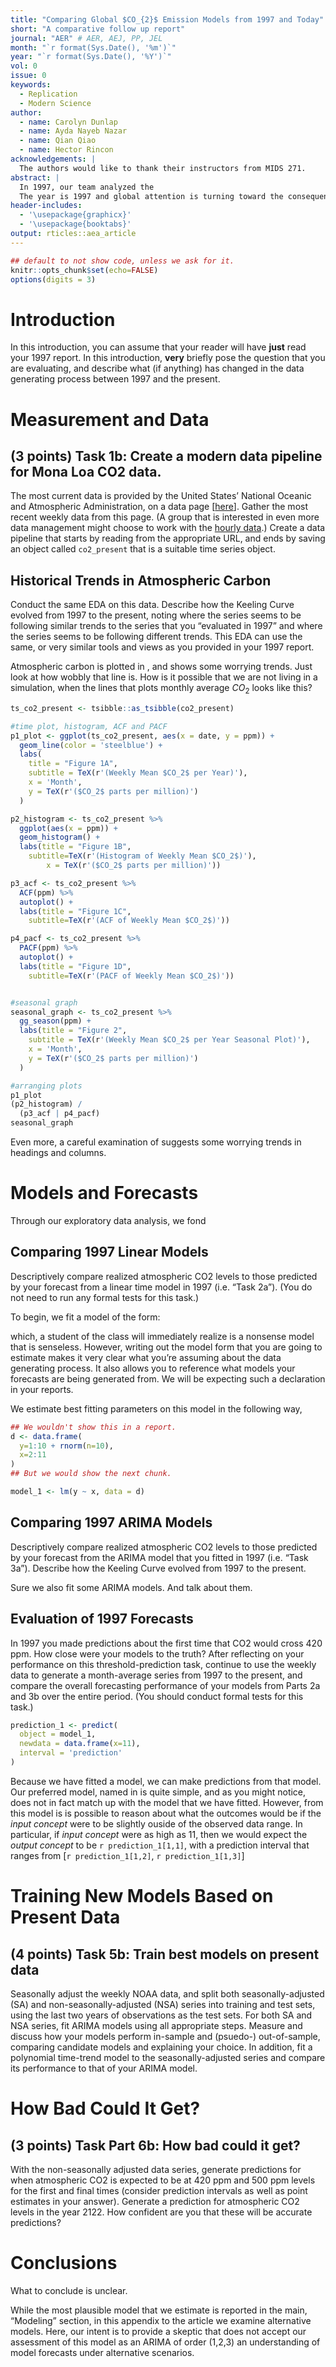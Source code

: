 ```yaml
---
title: "Comparing Global $CO_{2}$ Emission Models from 1997 and Today"
short: "A comparative follow up report"
journal: "AER" # AER, AEJ, PP, JEL
month: "`r format(Sys.Date(), '%m')`"
year: "`r format(Sys.Date(), '%Y')`"
vol: 0
issue: 0
keywords:
  - Replication
  - Modern Science
author:
  - name: Carolyn Dunlap
  - name: Ayda Nayeb Nazar
  - name: Qian Qiao
  - name: Hector Rincon
acknowledgements: | 
  The authors would like to thank their instructors from MIDS 271.
abstract: | 
  In 1997, our team analyzed the 
  The year is 1997 and global attention is turning toward the consequences of human-actions in our environmental system. The IPCC has been in existence and studying these trends for more than ten years, and has released its second assessment report in 1995. In this report, the IPCC notes that the balance of the evidence suggests that human-actions play a role in the changing climate. Although, there is little political will to change this activity, neither have global progressive and conservative politicians broken into clear partisan camps. Here, we assess data from the Mona Loa observatory to describe and predict global $CO_{2}$ concentrations under several possible scenarios. What we find, when we run the analysis, is going to be grim. 
header-includes: 
  - '\usepackage{graphicx}'
  - '\usepackage{booktabs}'
output: rticles::aea_article
---
```


```r
## default to not show code, unless we ask for it.
knitr::opts_chunk$set(echo=FALSE)
options(digits = 3)
```

# Introduction 

In this introduction, you can assume that your reader will have **just** read your 1997 report. In this introduction, **very** briefly pose the question that you are evaluating, and describe what (if anything) has changed in the data generating process between 1997 and the present.

# Measurement and Data 

## (3 points) Task 1b: Create a modern data pipeline for Mona Loa CO2 data.
The most current data is provided by the United States' National Oceanic and Atmospheric Administration, on a data page [[here](https://gml.noaa.gov/ccgg/trends/data.html)]. Gather the most recent weekly data from this page. (A group that is interested in even more data management might choose to work with the [hourly data](https://gml.noaa.gov/aftp/data/trace_gases/co2/in-situ/surface/mlo/co2_mlo_surface-insitu_1_ccgg_HourlyData.txt).)
Create a data pipeline that starts by reading from the appropriate URL, and ends by saving an object called `co2_present` that is a suitable time series object.

## Historical Trends in Atmospheric Carbon 

Conduct the same EDA on this data. Describe how the Keeling Curve evolved from 1997 to the present, noting where the series seems to be following similar trends to the series that you "evaluated in 1997" and where the series seems to be following different trends. This EDA can use the same, or very similar tools and views as you provided in your 1997 report.

Atmospheric carbon is plotted in \autoref{fig:carbon}, and shows some worrying trends. Just look at how wobbly that line is. How is it possible that we are not living in a simulation, when the lines that plots monthly average $CO_{2}$ looks like this? 

```r

ts_co2_present <- tsibble::as_tsibble(co2_present)

#time plot, histogram, ACF and PACF
p1_plot <- ggplot(ts_co2_present, aes(x = date, y = ppm)) +
  geom_line(color = 'steelblue') +
  labs(
    title = "Figure 1A", 
    subtitle = TeX(r'(Weekly Mean $CO_2$ per Year)'),
    x = 'Month',
    y = TeX(r'($CO_2$ parts per million)')
  )

p2_histogram <- ts_co2_present %>%
  ggplot(aes(x = ppm)) +
  geom_histogram() +
  labs(title = "Figure 1B", 
    subtitle=TeX(r'(Histogram of Weekly Mean $CO_2$)'),
        x = TeX(r'($CO_2$ parts per million)'))

p3_acf <- ts_co2_present %>%
  ACF(ppm) %>%
  autoplot() +
  labs(title = "Figure 1C", 
    subtitle=TeX(r'(ACF of Weekly Mean $CO_2$)'))

p4_pacf <- ts_co2_present %>%
  PACF(ppm) %>%
  autoplot() +
  labs(title = "Figure 1D", 
    subtitle=TeX(r'(PACF of Weekly Mean $CO_2$)'))


#seasonal graph
seasonal_graph <- ts_co2_present %>%
  gg_season(ppm) +
  labs(title = "Figure 2", 
    subtitle = TeX(r'(Weekly Mean $CO_2$ per Year Seasonal Plot)'),
    x = 'Month',
    y = TeX(r'($CO_2$ parts per million)')
  )

#arranging plots
p1_plot
(p2_histogram) /
  (p3_acf | p4_pacf)
seasonal_graph

```

\begin{figure}
  \includegraphics[width=.8\linewidth]{./figures/plot_1.pdf}
  \caption{An uncareful plot.\label{fig:carbon}}
  \begin{figurenotes}
    After giving a declarative statement about what is in the plot, it is useful to provide a very concise interpretation of what you see, or how you read the plot. It should be possible for a reader to \textit{almost} read your entire report from tables, figures, and estimated models.
  \end{figurenotes}
\end{figure} 

Even more, a careful examination of \autoref{tab:table_1} suggests some worrying trends in headings and columns. 

\begin{table}
  \caption{What is happening with headers?\label{tab:table_1}}
  \begin{tabular}{lll}
    \toprule 
    & Heading 1 & Heading 2 \\
    Row 1 & 1 & 2 \\
    Row 2 & 3 & 4 \\
    \bottomrule
  \end{tabular}
  \begin{tablenotes}
    Table notes environment without optional leadin.
  \end{tablenotes}
\end{table}

# Models and Forecasts 

Through our exploratory data analysis, we fond 

## Comparing 1997 Linear Models 

Descriptively compare realized atmospheric CO2 levels to those predicted by your forecast from a linear time model in 1997 (i.e. "Task 2a"). (You do not need to run any formal tests for this task.)

To begin, we fit a model of the form: 

\begin{equation}
\label{eq:one}
\text{CO}_{2} = \phi_{0} + \phi_{1} + \epsilon_{eit}
\end{equation} 

which, a student of the class will immediately realize is a nonsense model that is senseless. However, writing out the model form that you are going to estimate makes it very clear what you're assuming about the data generating process. It also allows you to reference what models your forecasts are being generated from. We will be expecting such a declaration in your reports. 

We estimate best fitting parameters on this model in the following way, 
```r
## We wouldn't show this in a report.
d <- data.frame(
  y=1:10 + rnorm(n=10), 
  x=2:11
)
## But we would show the next chunk. 
```

```r
model_1 <- lm(y ~ x, data = d)
```

## Comparing 1997 ARIMA Models 

Descriptively compare realized atmospheric CO2 levels to those predicted by your forecast from the ARIMA model that you fitted in 1997 (i.e. "Task 3a"). Describe how the Keeling Curve evolved from 1997 to the present.

Sure we also fit some ARIMA models. And talk about them. 

## Evaluation of 1997 Forecasts 

In 1997 you made predictions about the first time that CO2 would cross 420 ppm. How close were your models to the truth?
After reflecting on your performance on this threshold-prediction task, continue to use the weekly data to generate a month-average series from 1997 to the present, and compare the overall forecasting performance of your models from Parts 2a and 3b over the entire period. (You should conduct formal tests for this task.)

```r
prediction_1 <- predict(
  object = model_1, 
  newdata = data.frame(x=11), 
  interval = 'prediction'
)
```


Because we have fitted a model, we can make predictions from that model. Our preferred model, named in \autoref{eq:one} is quite simple, and as you might notice, does not in fact match up with the model that we have fitted. However, from this model is is possible to reason about what the outcomes would be if the *input concept* were to be slightly ouside of the observed data range. In particular, if *input concept* were as high as $11$, then we would expect the *output concept* to be `r prediction_1[1,1]`, with a prediction interval that ranges from [`r prediction_1[1,2]`, `r prediction_1[1,3]`]

# Training New Models Based on Present Data

## (4 points) Task 5b: Train best models on present data
Seasonally adjust the weekly NOAA data, and split both seasonally-adjusted (SA) and non-seasonally-adjusted (NSA) series into training and test sets, using the last two years of observations as the test sets. For both SA and NSA series, fit ARIMA models using all appropriate steps. Measure and discuss how your models perform in-sample and (psuedo-) out-of-sample, comparing candidate models and explaining your choice. In addition, fit a polynomial time-trend model to the seasonally-adjusted series and compare its performance to that of your ARIMA model.

# How Bad Could It Get?

## (3 points) Task Part 6b: How bad could it get?
With the non-seasonally adjusted data series, generate predictions for when atmospheric CO2 is expected to be at 420 ppm and 500 ppm levels for the first and final times (consider prediction intervals as well as point estimates in your answer). Generate a prediction for atmospheric CO2 levels in the year 2122. How confident are you that these will be accurate predictions?

# Conclusions 

What to conclude is unclear. 

\bibliographystyle{aea}
\bibliography{references}

\appendix
\section{Appendix: Model Robustness}

While the most plausible model that we estimate is reported in the main, "Modeling" section, in this appendix to the article we examine alternative models. Here, our intent is to provide a skeptic that does not accept our assessment of this model as an ARIMA of order (1,2,3) an understanding of model forecasts under alternative scenarios. 


